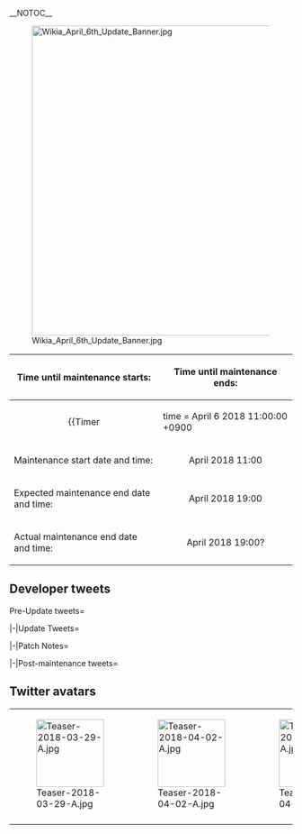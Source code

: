 __NOTOC__

<div style="float:right">{{Edit|Partials/Updates/2018 April {{Ordinal|6}}}}</div>

{{clear}}
[[File:Wikia_April_6th_Update_Banner.jpg|center|550px|frameless|link=]]
{| class="wikitable"
!Time until maintenance starts:
!Time until maintenance ends:
|-
| align="center" |{{Timer
|time = April 6 2018 11:00:00 +0900
|style = font-weight:bold;
|endClass = Maintstarts
|endText = '''Maintenance has begun.'''}}
| align="center" |{{Timer
|time = April 6 2018 19:00:00 +0900
|style = font-weight:bold;
|endClass = Maintends
|endText = '''Maintenance has ended.'''}}
|-
! scope="row" | Maintenance start date and time:
| align="center" | April {{Ordinal|6}} 2018 11:00
|-
! scope="row" | Expected maintenance end date and time:
| align="center" | April {{Ordinal|6}} 2018 19:00
|-
! scope="row" | Actual maintenance end date and time:
| align="center" | April {{Ordinal|6}} 2018 19:00?
|}

{{:Partials/Updates/2018_April_{{Ordinal|6}}/Content|thread=true}}

== Developer tweets ==
<tabber>Pre-Update tweets=
{{MultiTweet
|MultiTweetID = preUpdate
|color = #ace
|title = Pre Update

|link01 = https://twitter.com/KanColle_STAFF/status/979162599257329664
|JP01 = 現在「艦これ」運営鎮守府では、次回メンテナンス時の実装を目指して、ある朝潮型駆逐艦の改二改装の準備を進めています。緒戦の様々な戦いに参加した後、第五艦隊の一翼として、北方海域での輸送作戦にも務めた艦隊型駆逐艦。彼女の改二改装を、次回メンテに伴うアップデートで実装予定です！
|EN01 = Currently the KanColle Development Team is preparing for the release of the 2nd Remodel of a certain Asashio-class Destroyer which is scheduled to be released on the next Maintenance.<br>
The Fleet-type Destroyer who after fighting in many battles early on, had also participated in Transport Operations in the Northern Ocean as a member of the 5th Fleet.<br>
Her 2nd Remodel is scheduled to be released in the next Maintenance & Updates!
|TL01 = [[User:Shinhwalee|Shinhwalee]]

|link02 = https://twitter.com/KanColle_STAFF/status/979890001587482626
|JP02 = 現在「艦これ」運営鎮守府では、来週【4/6(金)】実施予定の次回稼働全サーバ群共通メンテナンス＆アップデートの準備を進めています。本日で弥生三月も終わりですが同メンテに伴うアップデートでは、春の私服な駆逐艦「弥生」の期間限定実装も予定しています。こちらもお楽しみに！
|EN02 = Currently KanColle Development Team is preparing for the next Maintenance & Updates scheduled for next week Friday April 6th. Yayoi's Month of March will end, but in the next Maintenance & Updates, the Destroyer Yayoi will be receiving a Spring Casual Outfit limited-time seasonal content. Please look forward to this as well!
|TL02 = [[User:Shinhwalee|Shinhwalee]]

|link03 = https://twitter.com/KanColle_STAFF/status/980605363459260418
|JP03 = 現在「艦これ」運営鎮守府では、今週【4/6(金)】実施予定の次回稼働全サーバ群共通メンテナンス＆アップデートの準備、そして、今月五周年タイミングで開催予定の【「艦これ」鎮守府第二次"瑞雲"祭り in よみうりランド泊地】展開準備を進めています。気合い、入れて、頑張ってまいります！
|EN03 = 
|TL03 = 

|link04 = https://twitter.com/KanColle_STAFF/status/981330746563428352
|JP04 = 「艦これ」稼働全サーバ群共通次回メンテナンス＆アップデートは、明後日【4/6(金)】に実施予定です。春の季節を感じる少し軽めのアップデートの予定です。…が！改二改装も実装予定です！お楽しみに！
|EN04 = 
|TL04 = 

|link05 = https://twitter.com/KanColle_STAFF/status/981692718416932864
|JP05 = 「艦これ」稼働全サーバ群共通メンテナンス＆アップデートを【4/6(金) 11:00】より実施予定です。作業完了は同日【19:00】を予定しています。季節は…春。桜も関東以西では葉桜になりつつあります。葉桜も独特の良さがありますね。この春も前に進んでまいりましょう！
|EN05 = 
|TL05 = 

|link06 = https://twitter.com/KanColle_STAFF/status/981974866583683072
|JP06 = 「艦これ」稼働全サーバ群は、本日この後【11:00】よりメンテナンス＆アップデートを実施致します。同作業完了は【19:00】を予定しています。メンテ突入前にブラウザを閉じ、「艦これ」を一旦終了して頂けますと幸いです。お手数をお掛けして恐縮です。ご協力、どうぞよろしくお願い致します！
|EN06 = 
|TL06 = 

|link07 = https://twitter.com/KanColle_STAFF/status/981979835382743040
|JP07 = ちょと間違えました、ごめんなさい。正しくは「よみずいランド」は輝きを失うことはありません、です。てにをはを噛みました、すみません。泊地設営時間も少なくなってきましたが、頑張ってまいりましょう！そして、本日は、大切なメンテ日です！
|EN07 = 
|TL07 = 

|link08 = https://twitter.com/KanColle_STAFF/status/982070417924894720
|JP08 = この後【11:00】より「艦これ」稼働全サーバ群はメンテナンス＆アップデートに突入致します。同作業完了は【19:00】を予定しています。提督の皆さん、お手数をお掛けして恐縮です、メンテ突入前にブラウザを閉じ、「艦これ」を一旦終了して頂けますと幸いです。どうぞよろしくお願い致します！
|EN08 = 
|TL08 = 
}}

|-|Update Tweets=
{{MultiTweet
|MultiTweetID = Update
|color = #ace
|title = Update

|link01 = https://twitter.com/KanColle_STAFF/status/982078248589783041
|JP01 = メンテナンス状況：稼働全サーバ群はメンテナンス作業に突入しました！
「艦これ」稼働全サーバ群は、メンテナンス＆アップデートに突入しました。同作業完了は、【19:00】を予定しています。進捗は、随時お知らせできるよう努めます。本日もよろしくお願い致します！
|EN01 = Maintenance Started 
|TL01 = [[User:Shinhwalee|Shinhwalee]]

|link02 = https://twitter.com/KanColle_STAFF/status/982119960011948032
|JP02 = メンテナンス状況：稼働各サーバ群はメンテナンス作業実施中です。
現在「艦これ」稼働全サーバ群は、メンテナンス＆春アップデート作業を実施中です。作業は中盤のシークエンスに移行中です。本メンテに伴うアップデートでは、三十余隻の新しい春限定ボイスなども実装予定です。お楽しみに！
|EN02 = 
|TL02 = 

|link03 = https://twitter.com/KanColle_STAFF/status/982154236803760129
|JP03 = メンテナンス状況：メンテナンス作業実施中です。
現在「艦これ」稼働全サーバ群は、メンテナンス＆春アップデート作業を実施中です。作業は後半のシークエンスに移行しつつあります。少し軽めのアップデートとお伝えしましたが、色々と細かい更新が可能となり、結果通常通りの雰囲気です！
|EN03 = 
|TL03 = 

|link04 = https://twitter.com/KanColle_STAFF/status/982174929192861698
|JP04 = メンテナンス状況：予定通り、【19:00】完了の見込みです。
本日実施の「艦これ」稼働全サーバ群メンテナンス＆春アップデート、作業は最終シークエンスに移行しつつあります。この後18:45前後より、本日のメンテナンスに伴うアップデート情報をお知らせしてまいります。
|EN04 = 
|TL04 = 
}}

|-|Patch Notes=
{{MultiTweet
|MultiTweetID = patch
|color = #ace
|title = Patch notes


|link01 = https://twitter.com/KanColle_STAFF/status/982192963043311616
|JP01 = 本日【4/6(金)】実施の全サーバ群共通メンテナンスに伴うアップデート情報をお知らせしていきます。

01▼艦娘【特別帰投】【お返し御礼】ボイスなどの期間限定実装を終了
艦娘【特別帰投】【お返し御礼】【帰郷】【鎮守府巡り】ボイスなどの三月実装の期間限定ボイス群の実装を終了します。
|EN01 = We will now disclose the information and contents of today Friday April 6th's Maintenance & Updates.
<br>
01▼ Ship Girls [Special Return], [Return of Thanks] and etc. Voicelines Content End.
The Ship Girls' [Special Return],[Return of Thanks], [Homecoming], [Tour of Naval Base] Voicelines from the March Contents will now come to an end.
|TL01 = [[User:Shinhwalee|Shinhwalee]]

|link02 = https://twitter.com/KanColle_STAFF/status/982193302656004097
|JP02 = 02▼艦娘【春】ボイスの期間限定実装開始！
今年も【春】がやってきました！従来の【春】ボイスに加え、海防艦娘たちはもちろん、護衛空母「Gambier Bay」、潜水空母「伊400」や航空母艦「隼鷹」「飛鷹」、駆逐艦「雪風」「時津風」など、三十余隻の艦娘に期間限定【春】ボイス実装開始です！
|EN02 = 02▼ Ship Girls' [Spring Season] Voiceline Limited-time Content Start!
Spring has come this year once again!
Along with the pre-existing Spring seasonal Voicelines, of course with the Coastal Defense Ships, Escort Carrier 'Gambier Bay', Submarine Carrier 'I-400', and Aircraft Carrier 'Junyou', 'Hiyou', Destroyer 'Yukikaze', 'Tokitsukaze' and etc. around 30 Ships Girls will be receiving Spring Season Voicelines for limited-time!
|TL02 = [[User:Shinhwalee|Shinhwalee]]

|link03 = https://twitter.com/KanColle_STAFF/status/982194815654707202
|JP03 = 03▼鎮守府【瑞雲祭り】ボイスの期間限定実装開始！
お花見の季節を楽しむ大勢の艦娘達、そしてあの祭りの準備に精を出す艦娘、それを温かく…見守る艦娘。期間限定鎮守府【瑞雲祭り】ボイスの実装を開始します。春を楽しむもの、巻き込まれるもの、呆れるもの……それぞれの鎮守府の春です。
|EN03 = 03▼ Naval Base 'Zuiun Festival' Voicelines Limited-time Contents Start!
The many Ship Girls who are enjoying the season of Flowers, and Ship Girls who are doing their best to prepare for the celebration.
And Ship Girls who watch very warmly.
Limited-time Naval Base 'Zuiun Festival' Voiceline Contents will be implemented.
Those who are enjoying the spring, those who got involved, those who are annoyed, they will all have their own respective Spring season.
|TL03 = [[User:Shinhwalee|Shinhwalee]]

|link04 = https://twitter.com/KanColle_STAFF/status/982195175043641344
|JP04 = 04▼【家具屋さん】お品書きの更新 1/2
「家具屋さん」のお品書きが更新され、下記の新家具含む季節家具などが実装されます。
*「瑞雲魂」掛け軸
*「瑞雲」の壁板 new!
*「瑞雲」の桐箪笥
*航空戦艦ステンドグラス
*特注家具に必要な「特注家具職人」は、任務で獲得することも可能です。
|EN04 = 04▼ [Furniture Shop] Products Update 1/2 
The Furniture Shop's available Products have been updated, where furnitures including new ones will be implemented as stated below.
*"Zuiun Spirit" Wall Scroll
*"Zuiun" Wallpaper (NEW!)
*Kimono chest and zuiun model
*Aviation battleship stained glass 
※The Furniture Fairy required for Special Furniture is available to obtain through a Quest.
|TL04 = [[User:Shinhwalee|Shinhwalee]]

|link05 = https://twitter.com/KanColle_STAFF/status/982195667899564033
|JP05 = 05▼【家具屋さん】お品書きの更新 2/2
四月はうーちゃんの季節！うーちゃん家具の取り扱いも再開されます。
まだもってない提督方は、この機会にぜひ！
*卯月の掛け軸
*卯月の床
*卯月の壁紙
*卯月の机
*卯月の窓
*村雨の窓
|EN05 = 05▼ [Furniture Shop] Products Update 2/2
April is Uzuki's Season! Uzuki's Furniture will make its comeback as well.
*Uzuki's Wallscroll
*Uzuki's Floor
*Uzuki's Wallpaper
*Uzuki's Desk
*Uzuki's Window
*Murasame's Window
|TL05 = [[User:Shinhwalee|Shinhwalee]]

|link06 = https://twitter.com/KanColle_STAFF/status/982195968614350848
|JP06 = 06▼駆逐艦「卯月」、春のとめどもない期間限定邂逅開始
四月はうーちゃんの季節！大変恐縮です、特定の拡張作戦海域において、睦月型駆逐艦「卯月」とのとめどもない邂逅が期間限定で開始されます。
*本現象海域は、以前の春と同じ海域です。
*五月メンテ時には元に復旧する予定です。
|EN06 = 06▼ Destroyer 'Uzuki', The Never-Ending Spring Season Limited-time Drop
April is Uzuki's Season!
The Mutsuki-class Destroyer Uzuki will be available as a Never-Ending Drop for a limited-time in certain Extra Operation Maps.<br>
※The Operational Area where this is available is same as last year's Spring.<br>
※On the Maintenance scheduled for May, things are scheduled to go back to Normal.
|TL06 = [[User:Shinhwalee|Shinhwalee]]

|link07 = https://twitter.com/KanColle_STAFF/status/982196144380899328
|JP07 = 07▼季節可変家具の更新
一部季節可変家具が【春】仕様に微妙に移り変わっていきます。
*温泉檜風呂　※桜仕様
*温泉岩風呂　※桜仕様
*提督の麻雀卓　※こたつ布団パージ！
*鎮守府カウンタバー　※ジュース勢/戦闘糧食勢/日本酒勢
*Caféテーブルセット　※あまり春とは関係ありません！
|EN07 = 07▼ Furniture Seasonal Change Update
Certain Furniture capable of Seasonal Change will be slightly changed to adapt to the Spring Season.
*Hinoki wood hot spring bath ※Cherry Blossom specification
*Hot Spring Bath ※Cherry Blossom specification
*Admiral's mahjong table ※Kotatsu Cover Purge!
*Naval Base Counter Bar ※Juice / Combat Rations / Sake
*Cafe Table Set ※Doesn't have much to do with Spring!
|TL07 = [[User:Shinhwalee|Shinhwalee]]

|link08 = https://twitter.com/KanColle_STAFF/status/982196508303831040
|JP08 = 08▼駆逐艦「霰」【改二】改装の実装
朝潮型駆逐艦「霰」のさらなる改装、【霰改二】を実装します。
*同改装により、「大発動艇」等の運用が可能となります。
*同改装には、「改装設計図」が必要です。
|EN08 = 08▼ Destroyer Arare [Kai Ni] Remodel Implementation
Asashio-class Destroyer 'Arare' will receive her additional remodel, 'Arare Kai Ni'.
※Through this remodel, she will be able to utilize Landing Crafts Equipment.
※For this Remodel, she requires a Blueprint.
|TL08 = [[User:Shinhwalee|Shinhwalee]]

|link09 = https://twitter.com/KanColle_STAFF/status/982197310363918337
|JP09 = 09▼【霰改二】実装の補足
*同改装と同時に「霰改二」専用ボイスも更新実装されます。
*「霰改二」及び「霞改二/霞改二乙」「陽炎改」「不知火改」によって構成される精鋭駆逐隊編成任務も同時実装されます。
|EN09 = 09▼ 'Arare Kai Ni' Remodel Additional Information
※Along with the Remodel, 'Arare Kai Ni' Exclusive Voicelines will be implemented.
※An Elite Destroyer Division Composition Quest for 'Arare Kai Ni' alongside 'Kasumi Kai Ni/Kai Ni B', 'Kagerou Kai', 'Shiranui Kai' will be implemented as well.
|TL09 = [[User:Shinhwalee|Shinhwalee]]

|link10 = https://twitter.com/KanColle_STAFF/status/982197734756073472
|JP10 = 10▼【新任務】の実装等
下記の【新任務】が実装され、春季演習任務も更新されます。
*精鋭「第十八駆逐隊」を編成せよ！
*「十八駆」、北方海域キス島へ！
*春季大演習(※冬季大演習より更新されます)
*新任務では、「補強増設」や「改修資材」などの獲得も可能です。
|EN10 = 10▼ New quests
The following new missions have been implemented together with an update to the spring exercise mission.
* Organise the Elite "18th Destroyer Division"!
* "DesDiv 18", To Kis Island In the Northern Sea!
* Spring Exercise Mission (※ replaces the Winter Exercise Mission)
※ The new missions allow you obtain "Reinforcement Expansions" and "Development Materials" among other things
|TL10 = [[User:Admiral_Mikado|Admiral Mikado]]

|link11 = https://twitter.com/KanColle_STAFF/status/982198101313126400
|JP11 = 11▼【改修工廠(明石の工廠)】新改修メニュー追加実装 1/2
改修工廠(明石の工廠)が拡張され、ある艦娘がサポートすることで
「130mm B-13連装砲」
の装備改修が可能になります。
*同兵装は北の国関連の艦艇の装備として地味に有効です。
|EN11 = 11▼ Akashi's Arsenal Mod Table Update 1/2
Akashi's Arsenal has been expanded once more, so now you can improve "130mm B-13 Twin Gun Mounts" with the assistance of a certain ship girl.
* Said equipment is more effective when mounted by ships related to that country up north
|TL11 = [[User:Admiral_Mikado|Admiral Mikado]]

|link12 = https://twitter.com/KanColle_STAFF/status/982198440334508032
|JP12 = 12▼【改修工廠(明石の工廠)】新改修メニュー追加実装 2/2
改修工廠(明石の工廠)が拡張され、ある艦娘がサポートすることで
「10cm連装高角砲改+増設機銃」
の装備改修が可能になります。
|EN12 = 12▼ Akashi's Arsenal Mod Table Update 2/2
Akashi's Arsenal has been expanded once more, so now you can improve "10cm Twin High-angle Gun Mount Kai + Additional Machine Guns" with the assistance of a certain ship girl.
|TL12 = [[User:Admiral_Mikado|Admiral Mikado]]

|link13 = https://twitter.com/KanColle_STAFF/status/982200601768476675
|JP13 = 13▼【10cm連装高角砲(砲架)】系列装備の機能拡張
【10cm連装高角砲(砲架)】及び【10cm連装高角砲改+増設機銃】を下記艦艇の「補強増設」装備スロットで運用可能となります。
対応艦艇は下記の通りです。
*大鳳型航空母艦
*大淀型軽巡洋艦
*改大和型戦艦※「大和改」「武蔵改」「武蔵改二」
|EN13 = 13▼ "10cm Twin High-angle Gun Mount (Carriage)" type equipment utility expansion
"10cm Twin High-angle Gun Mount (Carriage)" as well as "10cm Twin High-angle Gun Mount Kai + Additional Machine Guns" can now be used in the expansion slot of the following ship girls.
* Taihō-class aircraft carriers
* Ōyodo-class light cruisers
* remodelled Yamato-class battleships (Yamato Kai, Musashi Kai, Musashi K2)
|TL13 = [[User:Admiral_Mikado|Admiral Mikado]]

|link14 = https://twitter.com/KanColle_STAFF/status/982203485373382658
|JP14 = 114▼駆逐艦「朝潮」「霞」の一部上方修正
朝潮型駆逐艦「朝潮改二」「霞改二」各艦のパラメータが上方修正され、<br>
「朝潮改二」【索敵】能力<br>
「朝潮改二丁」【火力max】【対空max】<br>
「霞改二」【装甲max】【火力max】<br>
「霞改二乙」【火力max】【対空max】【索敵】能力<br>
が上方更新されます。
|EN14 = 14▼ Stat Buffs for Destroyers "Asashio" & "Kasumi"
Asashio-class destroyers "Asashio K2" & "Kasumi K2" have received buffs to the following stats:
Asashio K2: LOS
Asashio K2D: Maximum Firepower, Maximum AA
Kasumi K2: Maximum Armour, Maximum Firepower
Kasumi K2B: Maximum Firepower, Maximum AA, LOS
|TL14 = [[User:Admiral_Mikado|Admiral Mikado]]

|link15 = https://twitter.com/KanColle_STAFF/status/982204040749527040
|JP15 = 15▼駆逐艦「朝霜」「高波」の一部上方修正
夕雲型駆逐艦「朝霜改」及び「高波改」のパラメータが上方修正され、
「朝霜改」【装甲max】【火力max】【運max】
「高波改」【火力max】【索敵】能力
がそれぞれ上方更新されます。
|EN15 = 15▼ Stat Buffs for Destroyers "Asashimo" & "Takanami"
Yūgumo-class destroyers "Asashimo Kai" & "Takanami Kai" have received buffs to the following stats:
Asashimo Kai: Maximum Armour, Maximum Firepower, Maximum Luck
Takanami Kai: Maximum Firepower,  LOS
|TL15 = [[User:Admiral_Mikado|Admiral Mikado]]

|link16 = https://twitter.com/KanColle_STAFF/status/982204507734999040
|JP16 = 16▼【阿賀野型軽巡】の装備運用拡張
改阿賀野型軽巡洋艦「阿賀野改」「能代改」「矢矧改」「酒匂改」の装備運用能力が拡張され、
●多用途水上機/水上爆撃機
●増設バルジ(中型艦)
を装備運用することが可能となります。
|EN16 = 16▼ Equipment Pool Expansion for Agano-class Light Cruisers
The remodelled Agano-class light cruisers "Agano Kai", "Noshiro Kai", "Yahagi Kai" and "Sakawa Kai" can now use the following equipment:
● Multi-purpose Seaplanes / Seaplane Bombers
● Anti-torpedo Bulge (Medium)
|TL16 = [[User:Admiral_Mikado|Admiral Mikado]]

|link17 = https://twitter.com/KanColle_STAFF/status/982206003985842176
|JP17 = 17▼駆逐艦「弥生」に春の【お出掛けmode】実装開始！
睦月型駆逐艦「弥生」に春の【お出掛けmode】を実装開始します！四月を席捲するうーちゃんと共に、睦月型駆逐艦も引き続きどうぞよろしくお願い致します！そして、新連載的な意味で…この春「文月」も何気に力を貯めています！
|EN17 = 17▼ Spring "Outing Mode" for Destroyer "Yayoi"
We've implemented a Spring Outing Mode for the Mutsuki-class destroyer "Yayoi"! Please keep looking after her, U-chan who's all over April now, and the rest of the Mutsuki-class destroyers. Furthermore, because of that new series, "Fumizuki" is also saving some strength this spring!
|TL17 = [[User:Admiral_Mikado|Admiral Mikado]]

|link18 = https://twitter.com/KanColle_STAFF/status/982206705843953665
|JP18 = 18▼駆逐艦「村雨」にも春の【お出掛けmode】実装開始です！
白露型駆逐艦「村雨」にも春の【お出掛けmode】を実装開始です！
提督とのお出掛けを準備する春の「村雨」。【春】うららな母港ボイスも同時実装！【春】の「艦これ」と「艦娘」たち、引き続きどうぞよろしくお願い致します！
|EN18 = 18▼ Spring "Outing Mode" for  Destroyer "Murasame"
We've implemented a Spring Outing Mode for the Shiratsuyu-class destroyer "Murasame"! She's getting ready for her date with the admiral. She also received voice lines as lovely as the spring weather! Now have fun with this spring-themed KanColle and the ship girls!
|TL18 = [[User:Admiral_Mikado|Admiral Mikado]]

|link19 = 
|JP19 = 
|EN19 = 
|TL19 = 

|link20 = 
|JP20 = 
|EN20 = 
|TL20 = 

|link21 = 
|JP21 = 
|EN21 = 
|TL21 = 

|link22 = 
|JP22 = 
|EN22 = 
|TL22 = 

|link23 = 
|JP23 = 
|EN23 = 
|TL23 = 

|link24 = 
|JP24 = 
|EN24 = 
|TL24 = 

|link25 = 
|JP25 = 
|EN25 = 
|TL25 = 
}}

|-|Post-maintenance tweets=
{{MultiTweet
|MultiTweetID = postmaint
|color = #ace
|title = Post-maintenance tweets

|link01 = https://twitter.com/KanColle_STAFF/status/982196658908708864
|JP01 = 本日実施の「艦これ」稼働全サーバ群共通メンテナンス＆アップデート、作業完了致しました！メンテナンス完了直後は、接続が集中します。少しだけ時間をおいて、余裕を持ってご接続頂けますと幸いです。お待たせしました！
本日の【アップデート情報のお知らせ】は、もう少し続きます！
|EN01 = 
|TL01 = 

|link02 = https://twitter.com/KanColle_STAFF/status/982207517768925184
|JP02 = 提督の皆さん、ご協力ありがとうございました！
本日実施「艦これ」稼働全サーバ群共通メンテナンス＆アップデート、全作業完了しています。更新や接続が不安定な場合は、お使いのブラウザのキャッシュを削除した後、再接続をお試しください。今春もよろしくお願い致します！
|EN02 = 
|TL02 = 

|link03 = 
|JP03 = 
|EN03 = 
|TL03 = 

|link04 = 
|JP04 = 
|EN04 = 
|TL04 = 

|link05 = 
|JP05 = 
|EN05 = 
|TL05 = 

|link06 = 
|JP06 = 
|EN06 = 
|TL06 = 

|link07 = 
|JP07 = 
|EN07 = 
|TL07 = 

|link08 = 
|JP08 = 
|EN08 = 
|TL08 = 

|link09 = 
|JP09 = 
|EN09 = 
|TL09 = 

|link10 = 
|JP10 = 
|EN10 = 
|TL10 =

|link11 = 
|JP11 = 
|EN11 = 
|TL11 = 

|link12 = 
|JP12 = 
|EN12 = 
|TL12 = 

|link13 = 
|JP13 = 
|EN13 = 
|TL13 = 

|link14 = 
|JP14 = 
|EN14 = 
|TL14 = 

|link15 = 
|JP15 = 
|EN15 = 
|TL15 = 

|link16 = 
|JP16 = 
|EN16 = 
|TL16 = 

|link17 = 
|JP17 = 
|EN17 = 
|TL17 = 

|link18 = 
|JP18 = 
|EN18 = 
|TL18 = 

|link19 = 
|JP19 = 
|EN19 = 
|TL19 = 

|link20 = 
|JP20 = 
|EN20 = 
|TL20 = 

|link21 = 
|JP21 = 
|EN21 = 
|TL21 = 

|link22 = 
|JP22 = 
|EN22 = 
|TL22 = 

|link23 = 
|JP23 = 
|EN23 = 
|TL23 = 

|link24 = 
|JP24 = 
|EN24 = 
|TL24 = 

|link25 = 
|JP25 = 
|EN25 = 
|TL25 = 

|link26 = 
|JP26 = 
|EN26 = 
|TL26 = 

|link27 = 
|JP27 = 
|EN27 = 
|TL27 = 

|link28 = 
|JP28 = 
|EN28 = 
|TL28 = 

|link29 = 
|JP29 = 
|EN29 = 
|TL29 = 

|link30 = 
|JP30 = 
|EN30 = 
|TL30 = 
}}
</tabber>

== Twitter avatars ==
{| class="wikitable"
| style="width:120px;" |[[File:Teaser-2018-03-29-A.jpg|120px]]
| style="width:120px;" |[[File:Teaser-2018-04-02-A.jpg|120px]]
| style="width:120px;" |[[File:Teaser-2018-04-03-A.jpg|120px]]
| style="width:120px;" |[[File:Teaser-2018-04-06-A.jpg|120px]]
|-
| style="width:120px;" |
| style="width:120px;" |
| style="width:120px;" |
| style="width:120px;" |
|}